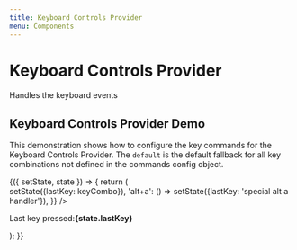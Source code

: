 ```yaml
---
title: Keyboard Controls Provider 
menu: Components
---
```



# Keyboard Controls Provider
Handles the keyboard events

<Props of={KeyboardControlsProvider} />

## Keyboard Controls Provider Demo

This demonstration shows how to configure the key commands for the Keyboard Controls Provider. 
The `default` is the default fallback for all key combinations not defined in the commands config object.

<Playground>
  <Component initialState={{ lastKey: '' }}>
  {({ setState, state }) => {
    return (
      <div>
        <KeyboardControlsProvider
          commands={{
            'default': (keyCombo, key, ev) => setState({lastKey: keyCombo}),
            'alt+a': () => setState({lastKey: 'special alt a handler'}),
          }}
        />
        <p>Last key pressed:<b>{state.lastKey}</b></p>
      </div>
    );
  }}
  </Component>
</Playground>

